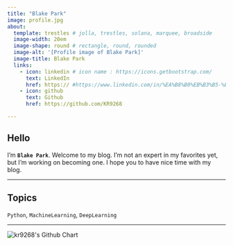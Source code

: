 ```yaml
---
title: "Blake Park"
image: profile.jpg
about:
  template: trestles # jolla, trestles, solana, marquee, broadside
  image-width: 20em
  image-shape: round # rectangle, round, rounded
  image-alt: '[Profile image of Blake Park]'
  image-title: Blake Park
  links:
    - icon: linkedin # icon name : https://icons.getbootstrap.com/
      text: LinkedIn
      href: https:// #https://www.linkedin.com/in/%EA%B8%B0%EB%B3%B5-%EB%B0%95-573a68268/
    - icon: github
      text: Github
      href: https://github.com/KR9268

---
```


## Hello

I'm **`Blake Park`**. Welcome to my blog.
I'm not an expert in my favorites yet, but I'm working on becoming one.
I hope you to have nice time with my blog.

---

## Topics
`Python`, `MachineLearning`, `DeepLearning`

---

<img src="https://ghchart.rshah.org/409ba5/kr9268" alt="kr9268's Github Chart" /> 
